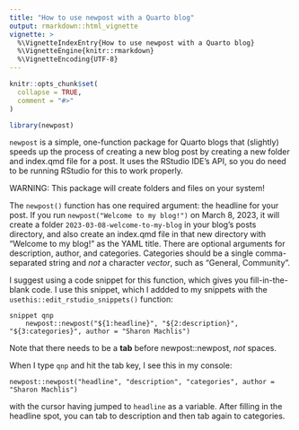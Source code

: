 ```yaml
---
title: "How to use newpost with a Quarto blog"
output: rmarkdown::html_vignette
vignette: >
  %\VignetteIndexEntry{How to use newpost with a Quarto blog}
  %\VignetteEngine{knitr::rmarkdown}
  %\VignetteEncoding{UTF-8}
---
```


```r
knitr::opts_chunk$set(
  collapse = TRUE,
  comment = "#>"
)
```

```r
library(newpost)
```

`newpost` is a simple, one-function package for Quarto blogs that (slightly) speeds up the process of creating a new blog post by creating a new folder and index.qmd file for a post. It uses the RStudio IDE's API, so you do need to be running RStudio for this to work properly.

WARNING: This package will create folders and files on your system!

The `newpost()` function has one required argument: the headline for your post. If you run `newpost("Welcome to my blog!")` on March 8, 2023, it will create a folder `2023-03-08-welcome-to-my-blog` in your blog's posts directory, and also create an index.qmd file in that new directory with "Welcome to my blog!" as the YAML title. There are optional arguments for description, author, and categories. Categories should be a single comma-separated string and _not_ a character _vector_, such as "General, Community".

I suggest using a code snippet for this function, which gives you fill-in-the-blank code. I use this snippet, which I addded to my snippets with the `usethis::edit_rstudio_snippets()` function:

```
snippet qnp
	newpost::newpost("${1:headline}", "${2:description}", "${3:categories}", author = "Sharon Machlis")
```

Note that there needs to be a **tab** before newpost::newpost, _not_ spaces.

When I type `qnp` and hit the tab key, I see this in my console:

`newpost::newpost("headline", "description", "categories", author = "Sharon Machlis")`

with the cursor having jumped to `headline` as a variable. After filling in the headline spot, you can tab to description and then tab again to categories.



